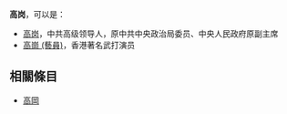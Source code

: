'''高岗'''，可以是：
*[[高岗|高岗]]，中共高级领导人，原中共中央政治局委员、中央人民政府原副主席
*[[高崗_(藝員)|高崗 (藝員)]]，香港著名武打演员

== 相關條目 ==
* [[高岡|高岡]]

{{disambig|G|Cat=二字高姓人名消歧义}}